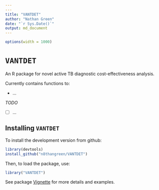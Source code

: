 ```yaml
---
---
title: "VANTDET"
author: "Nathan Green"
date: "`r Sys.Date()`"
output: md_document
---
```


```r
options(width = 1000)
```


# `VANTDET`

An R package for novel active TB diagnostic cost-effectiveness analysis.

Currently contains functions to:

* ...

_TODO_

- [ ] ...

## Installing `VANTDET`

To install the development version from github:
```r
library(devtools)
install_github("n8thangreen/VANTDET")
```

Then, to load the package, use:
```r
library("VANTDET")
```

See package [Vignette](http://htmlpreview.github.io/?https://github.com/n8thangreen/treeSimR/blob/master/inst/doc/vignette_main.html) for more details and examples.

